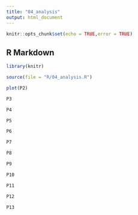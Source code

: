 ```yaml
---
title: "04_analysis"
output: html_document
---
```


```r
knitr::opts_chunk$set(echo = TRUE,error = TRUE)
```

## R Markdown

```r
library(knitr)
```

```r
source(file = "R/04_analysis.R")
```


```r
plot(P2)
```


```r
P3
```



```r
P4
```

```r
P5
```

```r
P6
```

```r
P7
```

```r
P8
```

```r
P9
```


```r
P10
```


```r
P11
```


```r
P12
```


```r
P13
```

